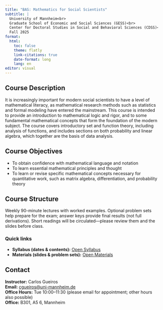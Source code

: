 ```yaml
---
title: "BAS: Mathematics for Social Scientists"
subtitle: |
  University of Mannheim<br>
  Graduate School of Economic and Social Sciences (GESS)<br>
  Center for Doctoral Studies in Social and Behavioral Sciences (CDSS)<br>
  Fall 2025
format:
  html:
    toc: false
    theme: flatly
    link-citations: true
    date-format: long
    lang: en
editor: visual
---
```


<!--
::: callout-important
**Survey Reminder**\
Do not forget to take part in the survey for a short study on social science students and their perception of math!

[👉 Take the Survey](https://www.soscisurvey.de/math-survey/)
:::

-->


## Course Description

It is increasingly important for modern social scientists to have a level of mathematical literacy, as mathematical research methods such as statistics and formal modeling have entered the mainstream. This course is intended to provide an introduction to mathematical logic and rigor, and to some fundamental mathematical concepts that form the foundation of the modern subject. The course covers introductory set and function theory, including analysis of functions, and includes sections on both probability and linear algebra, which together are the basis of data analysis.

## Course Objectives

-   To obtain confidence with mathematical language and notation\
-   To learn essential mathematical principles and thought\
-   To learn or revise specific mathematical concepts necessary for quantitative work, such as matrix algebra, differentiation, and probability theory

## Course Structure

Weekly 90-minute lectures with worked examples. Optional problem sets help prepare for the exam; answer keys provide final results (not full derivations). Short readings will be circulated—please review them and the slides before class.

::: callout-tip
### Quick links

-   **Syllabus (dates & contents):** [Open Syllabus](syllabus.qmd)\
-   **Materials (slides & problem sets):** [Open Materials](materials.qmd)
:::

## Contact

**Instructor:** Carlos Gueiros\
**Email:** [cgueiros\@uni-mannheim.de](mailto:cgueiros@uni-mannheim.de){.email}\
**Office Hours:** Tue 10:00–11:30 (please email for appointment; other hours also possible)\
**Office:** B301, A5 6, Mannheim
